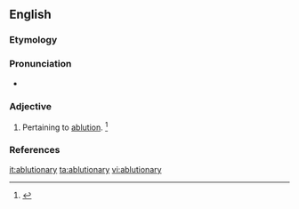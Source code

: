 ==English==

===Etymology===
{{suffix|ablution|ary}}

===Pronunciation===
* {{a|US}} {{IPA|/əˈblu.ʃəˌnɛ.ɹi/}}

===Adjective===
{{en-adj}}

# Pertaining to [[ablution]]. {{defdate|From the mid 19<sup>th</sup> century.}}<ref name=SOED>{{R:SOED5|page=5}}</ref>

===References===
<references/>

[[it:ablutionary]]
[[ta:ablutionary]]
[[vi:ablutionary]]